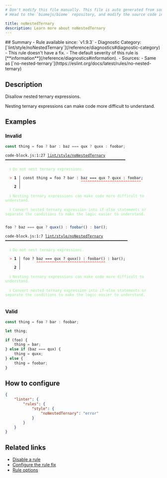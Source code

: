 ```yaml
---
# Don't modify this file manually. This file is auto generated from source, and you will lose your changes next time the website is built.
# Head to the `biomejs/biome` repository, and modify the source code in there.

title: noNestedTernary
description: Learn more about noNestedTernary
---
```


<Tabs>
<TabItem label="JavaScript (and super languages)" icon="seti:javascript">
## Summary
- Rule available since: `v1.9.3`
- Diagnostic Category: [`lint/style/noNestedTernary`](/reference/diagnostics#diagnostic-category)
- This rule doesn't have a fix.
- The default severity of this rule is [**information**](/reference/diagnostics#information).
- Sources: 
  - Same as [`no-nested-ternary`](https://eslint.org/docs/latest/rules/no-nested-ternary)

## Description
Disallow nested ternary expressions.

Nesting ternary expressions can make code more difficult to understand.

## Examples

### Invalid

```js
const thing = foo ? bar : baz === qux ? quxx : foobar;
```

<pre class="language-text"><code class="language-text">code-block.js:1:27 <a href="https://biomejs.dev/linter/rules/no-nested-ternary">lint/style/noNestedTernary</a> ━━━━━━━━━━━━━━━━━━━━━━━━━━━━━━━━━━━━━━━━━━━━━━━━━━━━━━<br /><br />  <strong><span style="color: lightgreen;">ℹ</span></strong> <span style="color: lightgreen;">Do not nest ternary expressions.</span><br />  <br />  <strong><span style="color: Tomato;">&gt;</span></strong> <strong>1 │ </strong>const thing = foo ? bar : baz === qux ? quxx : foobar;<br />   <strong>   │ </strong>                          <strong><span style="color: Tomato;">^</span></strong><strong><span style="color: Tomato;">^</span></strong><strong><span style="color: Tomato;">^</span></strong><strong><span style="color: Tomato;">^</span></strong><strong><span style="color: Tomato;">^</span></strong><strong><span style="color: Tomato;">^</span></strong><strong><span style="color: Tomato;">^</span></strong><strong><span style="color: Tomato;">^</span></strong><strong><span style="color: Tomato;">^</span></strong><strong><span style="color: Tomato;">^</span></strong><strong><span style="color: Tomato;">^</span></strong><strong><span style="color: Tomato;">^</span></strong><strong><span style="color: Tomato;">^</span></strong><strong><span style="color: Tomato;">^</span></strong><strong><span style="color: Tomato;">^</span></strong><strong><span style="color: Tomato;">^</span></strong><strong><span style="color: Tomato;">^</span></strong><strong><span style="color: Tomato;">^</span></strong><strong><span style="color: Tomato;">^</span></strong><strong><span style="color: Tomato;">^</span></strong><strong><span style="color: Tomato;">^</span></strong><strong><span style="color: Tomato;">^</span></strong><strong><span style="color: Tomato;">^</span></strong><strong><span style="color: Tomato;">^</span></strong><strong><span style="color: Tomato;">^</span></strong><strong><span style="color: Tomato;">^</span></strong><strong><span style="color: Tomato;">^</span></strong><br />    <strong>2 │ </strong><br />  <br />  <strong><span style="color: lightgreen;">ℹ</span></strong> <span style="color: lightgreen;">Nesting ternary expressions can make code more difficult to understand.</span><br />  <br />  <strong><span style="color: lightgreen;">ℹ</span></strong> <span style="color: lightgreen;">Convert nested ternary expression into if-else statements or separate the conditions to make the logic easier to understand.</span><br />  <br /></code></pre>

```js
foo ? baz === qux ? quxx() : foobar() : bar();
```

<pre class="language-text"><code class="language-text">code-block.js:1:7 <a href="https://biomejs.dev/linter/rules/no-nested-ternary">lint/style/noNestedTernary</a> ━━━━━━━━━━━━━━━━━━━━━━━━━━━━━━━━━━━━━━━━━━━━━━━━━━━━━━━<br /><br />  <strong><span style="color: lightgreen;">ℹ</span></strong> <span style="color: lightgreen;">Do not nest ternary expressions.</span><br />  <br />  <strong><span style="color: Tomato;">&gt;</span></strong> <strong>1 │ </strong>foo ? baz === qux ? quxx() : foobar() : bar();<br />   <strong>   │ </strong>      <strong><span style="color: Tomato;">^</span></strong><strong><span style="color: Tomato;">^</span></strong><strong><span style="color: Tomato;">^</span></strong><strong><span style="color: Tomato;">^</span></strong><strong><span style="color: Tomato;">^</span></strong><strong><span style="color: Tomato;">^</span></strong><strong><span style="color: Tomato;">^</span></strong><strong><span style="color: Tomato;">^</span></strong><strong><span style="color: Tomato;">^</span></strong><strong><span style="color: Tomato;">^</span></strong><strong><span style="color: Tomato;">^</span></strong><strong><span style="color: Tomato;">^</span></strong><strong><span style="color: Tomato;">^</span></strong><strong><span style="color: Tomato;">^</span></strong><strong><span style="color: Tomato;">^</span></strong><strong><span style="color: Tomato;">^</span></strong><strong><span style="color: Tomato;">^</span></strong><strong><span style="color: Tomato;">^</span></strong><strong><span style="color: Tomato;">^</span></strong><strong><span style="color: Tomato;">^</span></strong><strong><span style="color: Tomato;">^</span></strong><strong><span style="color: Tomato;">^</span></strong><strong><span style="color: Tomato;">^</span></strong><strong><span style="color: Tomato;">^</span></strong><strong><span style="color: Tomato;">^</span></strong><strong><span style="color: Tomato;">^</span></strong><strong><span style="color: Tomato;">^</span></strong><strong><span style="color: Tomato;">^</span></strong><strong><span style="color: Tomato;">^</span></strong><strong><span style="color: Tomato;">^</span></strong><strong><span style="color: Tomato;">^</span></strong><br />    <strong>2 │ </strong><br />  <br />  <strong><span style="color: lightgreen;">ℹ</span></strong> <span style="color: lightgreen;">Nesting ternary expressions can make code more difficult to understand.</span><br />  <br />  <strong><span style="color: lightgreen;">ℹ</span></strong> <span style="color: lightgreen;">Convert nested ternary expression into if-else statements or separate the conditions to make the logic easier to understand.</span><br />  <br /></code></pre>

### Valid

```js
const thing = foo ? bar : foobar;
```

```js
let thing;

if (foo) {
    thing = bar;
} else if (baz === qux) {
    thing = quxx;
} else {
    thing = foobar;
}
```

## How to configure
```json title="biome.json"
{
	"linter": {
		"rules": {
			"style": {
				"noNestedTernary": "error"
			}
		}
	}
}

```
## Related links

- [Disable a rule](/linter/#disable-a-rule)
- [Configure the rule fix](/linter#configure-the-rule-fix)
- [Rule options](/linter/#rule-options)

</TabItem>
</Tabs>

